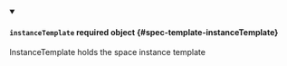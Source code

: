 


<details className="config-field" data-expandable="true" open>
<summary>

#### `instanceTemplate` <span className="config-field-required" data-required="false">required</span> <span className="config-field-type">object</span> <span className="config-field-default"></span> <span className="config-field-enum"></span> {#spec-template-instanceTemplate}

InstanceTemplate holds the space instance template

</summary>

<PartialInstanceTemplatereference />


</details>
